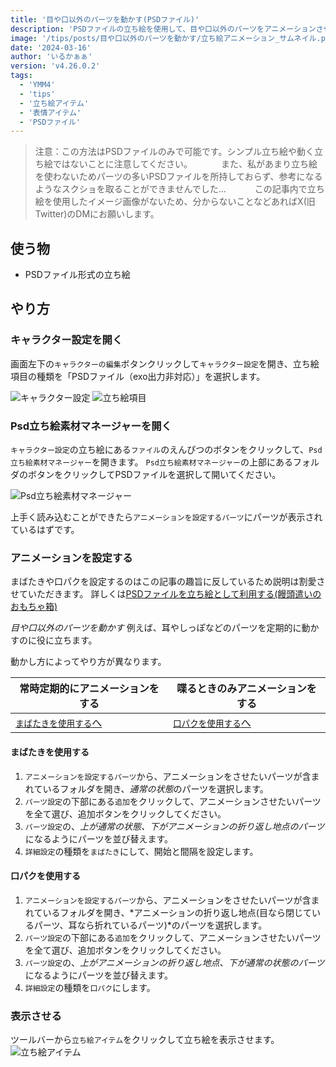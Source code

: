 ---
title: '目や口以外のパーツを動かす(PSDファイル)'
description: 'PSDファイルの立ち絵を使用して、目や口以外のパーツをアニメーションさせる方法'
image: '/tips/posts/目や口以外のパーツを動かす/立ち絵アニメーション_サムネイル.png'
date: '2024-03-16'
author: 'いるかぁぁ'
version: 'v4.26.0.2'
tags:
  - 'YMM4'
  - 'tips'
  - '立ち絵アイテム'
  - '表情アイテム'
  - 'PSDファイル'
---


> 注意：この方法はPSDファイルのみで可能です。シンプル立ち絵や動く立ち絵ではないことに注意してください。
> 　　　また、私があまり立ち絵を使わないためパーツの多いPSDファイルを所持しておらず、参考になるようなスクショを取ることができませんでした...
> 　　　この記事内で立ち絵を使用したイメージ画像がないため、分からないことなどあればX(旧Twitter)のDMにお願いします。


## 使う物
- PSDファイル形式の立ち絵

## やり方
### キャラクター設定を開く
画面左下の`キャラクターの編集`ボタンクリックして`キャラクター設定`を開き、立ち絵項目の種類を「PSDファイル（exo出力非対応）」を選択します。

![キャラクター設定](/assets/tips/posts/目や口以外のパーツを動かす/キャラクター設定.png)
![立ち絵項目](/assets/tips/posts/目や口以外のパーツを動かす/立ち絵項目.png)

### Psd立ち絵素材マネージャーを開く
`キャラクター設定`の立ち絵にある`ファイル`のえんぴつのボタンをクリックして、`Psd立ち絵素材マネージャー`を開きます。
`Psd立ち絵素材マネージャー`の上部にあるフォルダのボタンをクリックしてPSDファイルを選択して開いてください。

![Psd立ち絵素材マネージャー](/assets/tips/posts/目や口以外のパーツを動かす/Psd立ち絵素材マネージャー.png)

上手く読み込むことができたら`アニメーションを設定するパーツ`にパーツが表示されているはずです。

### アニメーションを設定する
まばたきや口パクを設定するのはこの記事の趣旨に反しているため説明は割愛させていただきます。
詳しくは[PSDファイルを立ち絵として利用する(饅頭遣いのおもちゃ箱)](https://manjubox.net/ymm4/faq/%E7%AB%8B%E3%81%A1%E7%B5%B5%E6%A9%9F%E8%83%BD/psd/)

*目や口以外のパーツを動かす*
例えば、耳やしっぽなどのパーツを定期的に動かすのに役に立ちます。

動かし方によってやり方が異なります。

|常時定期的にアニメーションをする|喋るときのみアニメーションをする|
| - | - |
|[`まばたきを使用する`へ](#まばたきを使用する)|[`口パクを使用する`へ](#口パク使用する)|

#### まばたきを使用する
1. `アニメーションを設定するパーツ`から、アニメーションをさせたいパーツが含まれているフォルダを開き、*通常の状態*のパーツを選択します。
2. `パーツ設定`の下部にある`追加`をクリックして、アニメーションさせたいパーツを全て選び、追加ボタンをクリックしてください。
3. `パーツ設定`の、*上が通常の状態、下がアニメーションの折り返し地点のパーツ*になるようにパーツを並び替えます。
4. `詳細設定`の種類を`まばたき`にして、開始と間隔を設定します。

#### 口パクを使用する
1. `アニメーションを設定するパーツ`から、アニメーションをさせたいパーツが含まれているフォルダを開き、*アニメーションの折り返し地点(目なら閉じているパーツ、耳なら折れているパーツ)*のパーツを選択します。
2. `パーツ設定`の下部にある`追加`をクリックして、アニメーションさせたいパーツを全て選び、追加ボタンをクリックしてください。
3. `パーツ設定`の、*上がアニメーションの折り返し地点、下が通常の状態のパーツ*になるようにパーツを並び替えます。
4. `詳細設定`の種類を`口パク`にします。

### 表示させる
ツールバーから`立ち絵アイテム`をクリックして立ち絵を表示させます。
![立ち絵アイテム](/assets/tips/posts/目や口以外のパーツを動かす/立ち絵アイテム.png)